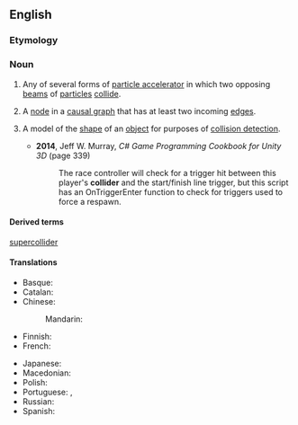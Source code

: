 ==English==
{{wikipedia}}

===Etymology===
{{suffix|en|collide|er}}

===Noun===
{{en-noun}}

# {{lb|en|physics}} Any of several forms of [[particle accelerator]] in which two opposing [[beam]]s of [[particle]]s [[collide]].
# {{lb|en|graph theory}} A [[node]] in a [[causal graph]] that has at least two incoming [[edges]].
# {{lb|en|video games}} A model of the [[shape]] of an [[object]] for purposes of [[collision detection]].
#* '''2014''', Jeff W. Murray, ''C# Game Programming Cookbook for Unity 3D'' (page 339)
#*: The race controller will check for a trigger hit between this player's '''collider''' and the start/finish line trigger, but this script has an OnTriggerEnter function to check for triggers used to force a respawn.

====Derived terms====
[[supercollider]]

====Translations====
{{trans-top|particle accelerator}}
* Basque: {{t+|eu|talkagailu}}
* Catalan: {{t|ca|col·lisonador|m}}
* Chinese:
*: Mandarin: {{t+|cmn|对撞机|tr=duìzhuàngjī|sc=Hani}}
* Finnish: {{t|fi|törmäytin}}
* French: {{t+|fr|collisionneur|m}}
{{trans-mid}}
* Japanese: {{t|ja|コライダー|tr=koraidā|sc=Jpan}}
* Macedonian: {{t|mk|судирач|m}}
* Polish: {{t+|pl|zderzacz|m}}
* Portuguese: {{t|pt|colisionador|m}}, {{t+|pt|colisor|m}}
* Russian: {{t+|ru|колла́йдер|m|tr=kollájdɛr}}
* Spanish: {{t|es|colisionador|m}}
{{trans-bottom}}